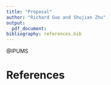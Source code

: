 ```yaml
---
title: "Proposal"
author: "Richard Guo and Shujian Zhu"
output:
  pdf_document:
bibliography: references.bib
---
```

@IPUMS

# References